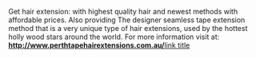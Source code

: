 Get hair extension: with highest quality hair and newest methods with affordable prices. Also providing The designer seamless tape extension method that is a very unique type of hair extensions, used by the hottest holly wood stars around the world. For more information visit at: '''http://www.perthtapehairextensions.com.au/'''[http://www.example.com link title]